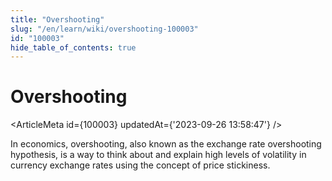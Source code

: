 ```yaml
---
title: "Overshooting"
slug: "/en/learn/wiki/overshooting-100003"
id: "100003"
hide_table_of_contents: true
---
```



# Overshooting

<ArticleMeta id={100003} updatedAt={'2023-09-26 13:58:47'} />
<div className='border-solid border-b border-t-0 my-4 border-[var(--ifm-color-gray-300)]' />

In economics, overshooting, also known as the exchange rate overshooting hypothesis, is a way to think about and explain high levels of volatility in currency exchange rates using the concept of price stickiness.
